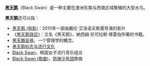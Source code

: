 '''[[黑天鹅|黑天鹅]]'''（Black Swan）是一种主要在澳洲东南与西南区域繁殖的大型水鸟。

'''黑天鹅'''还可以指：
* [[黑天鹅_(电影)|黑天鹅 (电影)]]：2010年一部由戴伦·艾洛诺夫斯基导演的影片
* 《[[黑天鹅效应|黑天鹅效应]]》：又名《黑天鹅》，納西姆·尼可拉斯·塔雷伯所著的书籍。
* [[黑天鵝盲視|黑天鵝盲視]]，一个管理学的概念。
* [[黑天鹅标志与流行文化|黑天鹅标志与流行文化]]
* [[Black_Swan|Black Swan]]，韩国女子流行音乐组合
* [[Black_Swan_(歌曲)|Black Swan (歌曲)]]，[[防弹少年团|防弹少年团]]歌曲

{{disambig|cat=三字消歧义}}